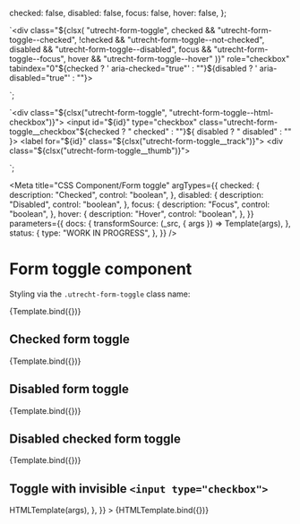 <!--
@license EUPL-1.2
Copyright (c) 2021 Robbert Broersma
-->


  checked: false,
  disabled: false,
  focus: false,
  hover: false,
};

  `<div class="${clsx(
    "utrecht-form-toggle",
    checked && "utrecht-form-toggle--checked",
    !checked && "utrecht-form-toggle--not-checked",
    disabled && "utrecht-form-toggle--disabled",
    focus && "utrecht-form-toggle--focus",
    hover && "utrecht-form-toggle--hover"
  )}" role="checkbox" tabindex="0"${checked ? ' aria-checked="true"' : ""}${disabled ? ' aria-disabled="true"' : ""}>
  <div class="${clsx(
    "utrecht-form-toggle__track",
    checked && "utrecht-form-toggle__track--checked",
    !checked && "utrecht-form-toggle__track--not-checked",
    disabled && "utrecht-form-toggle__track--disabled"
  )}">
    <div class="${clsx(
      "utrecht-form-toggle__thumb",
      checked && "utrecht-form-toggle__thumb--checked",
      !checked && "utrecht-form-toggle__thumb--not-checked",
      disabled && "utrecht-form-toggle__thumb--disabled"
    )}"></div>
  </div>
</div>`;

  `<div class="${clsx("utrecht-form-toggle", "utrecht-form-toggle--html-checkbox")}">
  <input id="${id}" type="checkbox" class="utrecht-form-toggle__checkbox"${checked ? " checked" : ""}${
    disabled ? " disabled" : ""
  }>
  <label for="${id}" class="${clsx("utrecht-form-toggle__track")}">
    <div class="${clsx("utrecht-form-toggle__thumb")}"></div>
  </label>
</div>`;

<Meta
  title="CSS Component/Form toggle"
  argTypes={{
    checked: {
      description: "Checked",
      control: "boolean",
    },
    disabled: {
      description: "Disabled",
      control: "boolean",
    },
    focus: {
      description: "Focus",
      control: "boolean",
    },
    hover: {
      description: "Hover",
      control: "boolean",
    },
  }}
  parameters={{
    docs: {
      transformSource: (_src, { args }) => Template(args),
    },
    status: {
      type: "WORK IN PROGRESS",
    },
  }}
/>

# Form toggle component

Styling via the `.utrecht-form-toggle` class name:

<Canvas>
  <Story
    name="Form toggle"
    args={{
      ...defaultArgs,
    }}
  >
    {Template.bind({})}
  </Story>
</Canvas>

<ArgsTable story="Form toggle" />

## Checked form toggle

<Canvas>
  <Story
    name="Checked form toggle"
    args={{
      ...defaultArgs,
      checked: true,
    }}
  >
    {Template.bind({})}
  </Story>
</Canvas>

## Disabled form toggle

<Canvas>
  <Story
    name="Disabled form toggle"
    args={{
      ...defaultArgs,
      checked: true,
      disabled: true,
    }}
  >
    {Template.bind({})}
  </Story>
</Canvas>

## Disabled checked form toggle

<Canvas>
  <Story
    name="Disabled checked form toggle"
    args={{
      ...defaultArgs,
      disabled: true,
    }}
  >
    {Template.bind({})}
  </Story>
</Canvas>

## Toggle with invisible `<input type="checkbox">`

<Canvas>
  <Story
    name="Toggle with invisible checkbox input"
    args={{
      ...defaultArgs,
      id: "0e73edcc-6479-4a9f-9854-9669e5a79ee8",
    }}
    parameters={{
      docs: {
        transformSource: (_src, { args }) => HTMLTemplate(args),
      },
    }}
  >
    {HTMLTemplate.bind({})}
  </Story>
</Canvas>

<ArgsTable story="Toggle with invisible checkbox input" />
